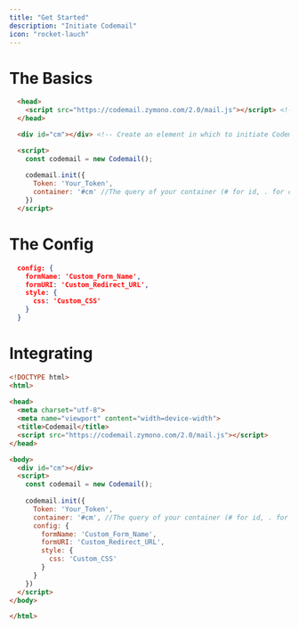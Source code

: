 ```yaml
---
title: "Get Started"
description: "Initiate Codemail"
icon: "rocket-lauch"
---
```


# The Basics

```html
  <head>
    <script src="https://codemail.zymono.com/2.0/mail.js"></script> <!-- Include the SDK file -->
  </head>

  <div id="cm"></div> <!-- Create an element in which to initiate Codemail -->

  <script>
    const codemail = new Codemail();
    
    codemail.init({
      Token: 'Your_Token',
      container: '#cm' //The query of your container (# for id, . for class)
    })
  </script>
```

# The Config

```json
  config: {
    formName: 'Custom_Form_Name',
    formURI: 'Custom_Redirect_URL',
    style: {
      css: 'Custom_CSS'
    }
  }
```

# Integrating

```html
<!DOCTYPE html>
<html>
  
<head>
  <meta charset="utf-8">
  <meta name="viewport" content="width=device-width">
  <title>Codemail</title>
  <script src="https://codemail.zymono.com/2.0/mail.js"></script>
</head>

<body>
  <div id="cm"></div>
  <script>
    const codemail = new Codemail();
    
    codemail.init({
      Token: 'Your_Token',
      container: '#cm', //The query of your container (# for id, . for class)
      config: {
        formName: 'Custom_Form_Name',
        formURI: 'Custom_Redirect_URL',
        style: {
          css: 'Custom_CSS'
        }
      }
    })
  </script>
</body>

</html>
```
